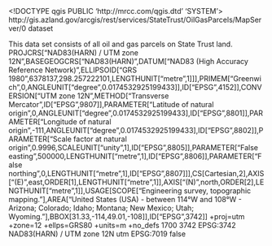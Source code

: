 <!DOCTYPE qgis PUBLIC 'http://mrcc.com/qgis.dtd' 'SYSTEM'>
<qgis version="3.32.0-Lima">
  <identifier>http://gis.azland.gov/arcgis/rest/services/StateTrust/OilGasParcels/MapServer/0</identifier>
  <parentidentifier></parentidentifier>
  <language></language>
  <type>dataset</type>
  <title>Oil and Gas Parcels</title>
  <abstract>This data set consists of all oil and gas parcels on State Trust land.</abstract>
  <links>
    <link mimeType="" format="" url="http://gis.azland.gov/arcgis/rest/services/StateTrust/OilGasParcels/MapServer/0" size="" name="Source" description="" type="WWW:LINK"/>
  </links>
  <dates/>
  <fees></fees>
  <encoding></encoding>
  <crs>
    <spatialrefsys nativeFormat="Wkt">
      <wkt>PROJCRS["NAD83(HARN) / UTM zone 12N",BASEGEOGCRS["NAD83(HARN)",DATUM["NAD83 (High Accuracy Reference Network)",ELLIPSOID["GRS 1980",6378137,298.257222101,LENGTHUNIT["metre",1]]],PRIMEM["Greenwich",0,ANGLEUNIT["degree",0.0174532925199433]],ID["EPSG",4152]],CONVERSION["UTM zone 12N",METHOD["Transverse Mercator",ID["EPSG",9807]],PARAMETER["Latitude of natural origin",0,ANGLEUNIT["degree",0.0174532925199433],ID["EPSG",8801]],PARAMETER["Longitude of natural origin",-111,ANGLEUNIT["degree",0.0174532925199433],ID["EPSG",8802]],PARAMETER["Scale factor at natural origin",0.9996,SCALEUNIT["unity",1],ID["EPSG",8805]],PARAMETER["False easting",500000,LENGTHUNIT["metre",1],ID["EPSG",8806]],PARAMETER["False northing",0,LENGTHUNIT["metre",1],ID["EPSG",8807]]],CS[Cartesian,2],AXIS["(E)",east,ORDER[1],LENGTHUNIT["metre",1]],AXIS["(N)",north,ORDER[2],LENGTHUNIT["metre",1]],USAGE[SCOPE["Engineering survey, topographic mapping."],AREA["United States (USA) - between 114°W and 108°W - Arizona; Colorado; Idaho; Montana; New Mexico; Utah; Wyoming."],BBOX[31.33,-114,49.01,-108]],ID["EPSG",3742]]</wkt>
      <proj4>+proj=utm +zone=12 +ellps=GRS80 +units=m +no_defs</proj4>
      <srsid>1700</srsid>
      <srid>3742</srid>
      <authid>EPSG:3742</authid>
      <description>NAD83(HARN) / UTM zone 12N</description>
      <projectionacronym>utm</projectionacronym>
      <ellipsoidacronym>EPSG:7019</ellipsoidacronym>
      <geographicflag>false</geographicflag>
    </spatialrefsys>
  </crs>
  <extent>
    <spatial minx="144206.40619999973569065" maxx="685016.58579999941866845" maxy="4099243.54690000088885427" miny="3466600.47079999884590507" maxz="0" dimensions="2" minz="0" crs="EPSG:3742"/>
  </extent>
</qgis>
